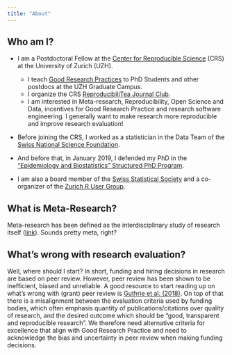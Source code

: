 ```yaml
---
title: "About"
---
```


## Who am I?

* I am a Postdoctoral Fellow at the [Center for Reproducible Science](https://www.crs.uzh.ch/en.html) (CRS) at the University of Zurich (UZH).

  * I teach [Good Research Practices](https://www.crs.uzh.ch/en/training/GoodResearchPractice.html) to PhD Students and other postdocs at the UZH Graduate Campus.
  * I organize the CRS [ReproducibiliTea Journal Club](https://www.crs.uzh.ch/en/training/ReproducibiliTea.html).  
  * I am interested in Meta-research, Reproducibility, Open Science and Data, incentives for Good Research Practice and research software engineering. I generally want to make research more reproducible and improve research evaluation!

* Before joining the CRS, I worked as a statistician in the Data Team of the [Swiss National Science Foundation](https://www.snf.ch/).

* And before that, in January 2019, I defended my PhD in the ["Epidemiology and Biostatistics" Structured PhD Program](https://www.epibiostat-phd.uzh.ch/en.html). 

* I am also a board member of the [Swiss Statistical Society](https://stat.ch/en/) and a co-organizer of the [Zurich R User Group](https://www.meetup.com/zurich-r-user-group/).

## What is Meta-Research? 

Meta-research has been defined as the interdisciplinary study of research itself ([link](https://journals.plos.org/plosbiology/article?id=10.1371/journal.pbio.2005468)). Sounds pretty meta, right? 

## What's wrong with research evaluation?

Well, where should I start? In short, funding and hiring decisions in research are based on peer review. However, peer review has been shown to be inefficient, biased and unreliable. A good resource to start reading up on what's wrong with (grant) peer review is [Guthrie et al. (2018)](https://f1000research.com/articles/6-1335/v2). On top of that there is a misalignment between the evaluation criteria used by funding bodies, which often emphasis quantity of publications/citations over quality of research, and the desired outcome which should be "good, transparent and reproducible research". We therefore need alternative criteria for excellence that align with Good Research Practice and need to acknowledge the bias and uncertainty in peer review when making funding decisions.  